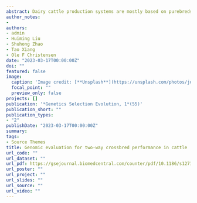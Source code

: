 ```yaml
---
abstract: Dairy cattle production systems are mostly based on purebreds, but recently the use of crossbreeding has received increased interest. For genetic evaluations including crossbreds, several methods based on single-step genomic best linear unbiased prediction (ssGBLUP) have been proposed, including metafounder ssGBLUP (MF-ssGBLUP) and breed-specific ssGBLUP (BS-ssGBLUP). Ideally, models that account for breed effects should perform better than simple models, but knowledge on the performance of these methods is lacking for two-way crossbred cattle. In addition, the differences in the estimates of genetic parameters (such as the genetic variance component and heritability) between these methods have rarely been investigated. Therefore, the aims of this study were to (1) compare the estimates of genetic parameters for average daily gain (ADG) and feed conversion ratio (FCR) between these methods; and (2) evaluate the impact of these methods on the predictive ability for crossbred performance.
author_notes:
- 
authors:
- admin
- Huiming Liu
- Shuhong Zhao
- Tao Xiang
- Ole F Christensen
date: "2023-03-17T00:00:00Z"
doi: ""
featured: false
image:
  caption: 'Image credit: [**Unsplash**](https://unsplash.com/photos/jdD8gXaTZsc)'
  focal_point: ""
  preview_only: false
projects: []
publication: '*Genetics Selection Evolution, 1*(55)'
publication_short: ""
publication_types:
- "2"
publishDate: "2023-03-17T00:00:00Z"
summary:
tags:
- Source Themes
title: Genomic evaluation for two-way crossbred performance in cattle
url_code: ""
url_dataset: ""
url_pdf: https://gsejournal.biomedcentral.com/counter/pdf/10.1186/s12711-023-00792-4.pdf?pdf=button%20sticky
url_poster: ""
url_project: ""
url_slides: ""
url_source: ""
url_video: ""
---
```

